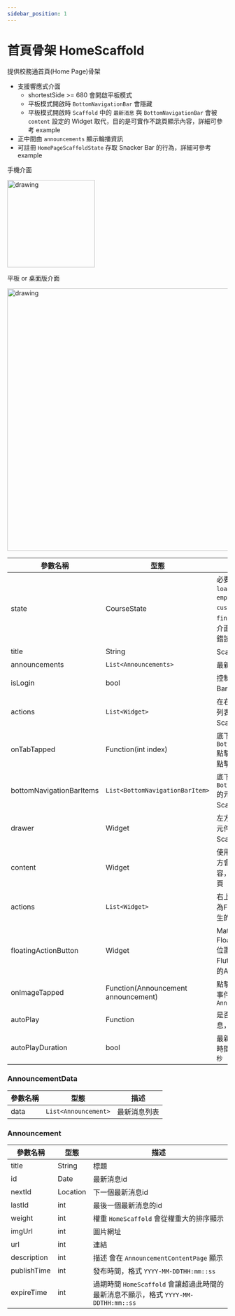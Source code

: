 ```yaml
---
sidebar_position: 1
---
```


# 首頁骨架 HomeScaffold

提供校務通首頁(Home Page)骨架
 - 支援響應式介面
   - shortestSide >= 680 會開啟平板模式
   - 平板模式開啟時 `BottomNavigationBar` 會隱藏
   - 平板模式開啟時 `Scaffold` 中的 `最新消息` 與 `BottomNavigationBar` 會被 `content` 設定的 Widget 取代，目的是可實作不跳頁顯示內容，詳細可參考 example
 - 正中間由 `announcements` 顯示輪播資訊
 - 可註冊 `HomePageScaffoldState` 存取 Snacker Bar 的行為，詳細可參考 example

手機介面

 <img src="images/scaffolds/home/mobile.png" alt="drawing" width="200"/>

平板 or 桌面版介面

 <img src="images/scaffolds/home/tablet.png" alt="drawing" width="600"/>

| 參數名稱                         | 型態                             | 描述                             |
| ------------------------------- | ------------------------------- | ------------------------------- |
| state | CourseState | 必要欄位，總共有 `loading` `finish` `error` `empty` `offlineEmpty` `custom` 的狀態，只有`finish`才會顯示課表介面，其餘都是顯示錯誤狀況 |
| title | String | Scaffold 標題 |
| announcements | `List<Announcements>` | 最新消息列表 |
| isLogin | bool | 控制下方的Snacker Bar是否顯示要登入 |
| actions | `List<Widget>` | 在右上角可顯示元件列表，為Flutter Scaffold原生的API |
| onTabTapped | Function(int index) | 底下`BottomNavigationBar`點擊時的事件，回傳點擊的索引值 |
| bottomNavigationBarItems | `List<BottomNavigationBarItem>` | 底下`BottomNavigationBar`的元素，為Flutter Scaffold原生的API |
| drawer | Widget | 左方的抽屜(Drawer)元件，為Flutter Scaffold原生的API |
| content | Widget | 使用平板介面時，右方會顯示Content的內容，`null`時則顯示首頁 |
| actions | `List<Widget>` | 右上角的元件列表，為Flutter Scaffold原生的API  |
| floatingActionButton | Widget | Material Design 的 FloatingActionButton 位置放的元件，為Flutter Scaffold原生的API |
| onImageTapped | Function(Announcement announcement) | 點擊最新消息的圖片事件，回傳`Announcement` |
| autoPlay | Function | 是否自動輪播最新消息，預設值為 `true` |
| autoPlayDuration | bool | 最新消息自動輪播的時間間距，預設值為 `5秒` |

### AnnouncementData

| 參數名稱                         | 型態                             | 描述                             |
| ------------------------------- | ------------------------------- | ------------------------------- |
| data | `List<Announcement>` | 最新消息列表 |

### Announcement

| 參數名稱                         | 型態                             | 描述                             |
| ------------------------------- | ------------------------------- | ------------------------------- |
| title | String | 標題 |
| id | Date | 最新消息id |
| nextId | Location | 下一個最新消息id |
| lastId | int | 最後一個最新消息的id |
| weight | int | 權重 `HomeScaffold` 會從權重大的排序顯示 |
| imgUrl | int | 圖片網址 |
| url | int | 連結 |
| description | int | 描述 會在 `AnnouncementContentPage` 顯示 |
| publishTime | int | 發布時間，格式 `YYYY-MM-DDTHH:mm::ss` |
| expireTime | int | 過期時間 `HomeScaffold` 會讓超過此時間的最新消息不顯示，格式 `YYYY-MM-DDTHH:mm::ss` |
